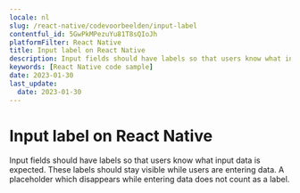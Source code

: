 ```yaml
---
locale: nl
slug: /react-native/codevoorbeelden/input-label
contentful_id: 5GwPkMPezuYu81T8sQIoJh
platformFilter: React Native
title: Input label on React Native
description: Input fields should have labels so that users know what input data is expected.
keywords: [React Native code sample]
date: 2023-01-30
last_update:
  date: 2023-01-30
---
```


# Input label on React Native

Input fields should have labels so that users know what input data is expected. These labels should stay visible while users are entering data. A placeholder which disappears while entering data does not count as a label.

<CodeSample id="input-label" locale="nl" platform="react native"/>
